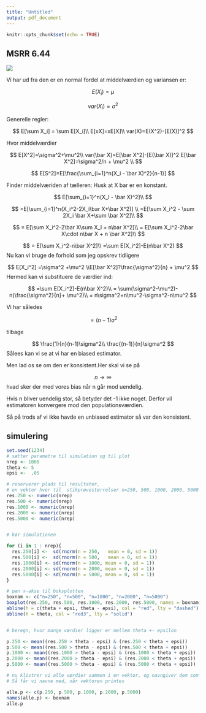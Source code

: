```yaml
---
title: "Untitled"
output: pdf_document
---
```


```r
knitr::opts_chunk$set(echo = TRUE)
```

## MSRR 6.44

![](6.44.png)

Vi har ud fra den er en normal fordel at middelværdien og variansen er:

$$
E(X_i) = \mu
$$

$$
var(X_i) = \sigma^2
$$

Generelle regler:

$$
E[\sum X_i] = \sum E[X_i]\\
E[xX]=xE[X]\\
var(X)=E(X^2)-[E(X)]^2
$$

Hvor middelværdier

$$
E[X^2]=\sigma^2+\mu^2\\
var(\bar X)=E[\bar X^2]-[E(\bar X)]^2
E[\bar X^2]=\sigma^2/n + \mu^2 \\
$$

$$
E[S^2]=E[\frac{\sum_{i=1}^n(X_i - \bar X)^2}{n-1}]
$$

Finder middelværiden af tælleren:
Husk at X bar er en konstant.

$$
E[\sum_{i=1}^n(X_I - \bar X)^2]\\
$$

$$
=E[\sum_{i=1}^n(X_i^2-2X_i\bar X+\bar X^2)] \\
=E[\sum X_i^2 - \sum 2X_i \bar X+\sum \bar X^2]\\
$$

$$
= E[\sum X_i^2-2\bar X\sum X_I + n\bar X^2]\\
= E[\sum X_i^2-2\bar X\cdot n\bar X + n \bar X^2]\\
$$


$$
= E[\sum X_i^2-n\bar X^2]\\
=\sum E[X_i^2]-E(n\bar X^2)
$$
Nu kan vi bruge de forhold som jeg opskrev tidligere

$$
E[X_i^2] =\sigma^2 +\mu^2 \\E[\bar X^2]?\frac{\sigma^2}{n} + \mu^2
$$
Hermed kan vi substituere de værdier ind:

$$
=\sum E[X_i^2]-E(n\bar X^2)\\
= \sum(\sigma^2-\mu^2)-n(\frac{\sigma^2}{n}+ \mu^2)\\
= n\sigma^2+n\mu^2-\sigma^2-n\mu^2
$$

Vi har således

$$
=(n-1)\sigma^2
$$

tilbage 

$$
\frac{1}{n}(n-1)\sigma^2\\
\frac{(n-1)}{n}\sigma^2
$$
Sålees kan vi se at vi har en biased estimator. 

Men lad os se om den er konsistent.Her skal vi se på

$$
n\longrightarrow\infty  
$$
hvad sker der med vores bias når n går mod uendelig.

Hvis n bliver uendelig stor, så betyder det -1 ikke noget. Derfor vil
estimatoren konvergere mod den populationsværdien.

Så på trods af vi ikke havde en unbiased estimator så var den konsistent.


## simulering

```r
set.seed(1234)
# sætter parametre til simulation og til plot
nrep <- 1000
theta <- 5
epsi <-  .05

# reserverer plads til resultater, 
# en vektor hver til  stikprøvestørrelser n=250, 500, 1000, 2000, 5000
res.250 <- numeric(nrep)
res.500 <- numeric(nrep)
res.1000 <- numeric(nrep)
res.2000 <- numeric(nrep)
res.5000 <- numeric(nrep)


# kør simulationen

for (i in 1 : nrep){
  res.250[i] <-  sd(rnorm(n = 250,   mean = 0, sd = 1))
  res.500[i] <-  sd(rnorm(n = 500,   mean = 0, sd = 1))
  res.1000[i] <- sd(rnorm(n = 1000, mean = 0, sd = 1))
  res.2000[i] <- sd(rnorm(n = 2000, mean = 0, sd = 1))
  res.5000[i] <- sd(rnorm(n = 5000, mean = 0, sd = 1))
}

# pæn x-akse til boksplotten
boxnam <- c("n=250", "n=500", "n=1000", "n=2000", "n=5000")
boxplot(res.250, res.500, res.1000, res.2000, res.5000, names = boxnam, col="gray")
abline(h = c(theta + epsi, theta - epsi), col = "red", lty = "dashed")
abline(h = theta, col = "red3", lty = "solid")


# beregn, hvor mange værdier ligger er mellem theta +- epsilon

p.250 <- mean((res.250 > theta - epsi) & (res.250 < theta + epsi))
p.500 <- mean((res.500 > theta - epsi) & (res.500 < theta + epsi))
p.1000 <- mean((res.1000 > theta - epsi) & (res.1000 < theta + epsi))
p.2000 <- mean((res.2000 > theta - epsi) & (res.2000 < theta + epsi))
p.5000 <- mean((res.5000 > theta - epsi) & (res.5000 < theta + epsi))

# nu klistrer vi alle værdier sammen i en vektor, og navngiver dem som boxplottene. 
# Så får vi navne med, når vektoren printes

alle.p <- c(p.250, p.500, p.1000, p.2000, p.5000)
names(alle.p) <- boxnam
alle.p
```

